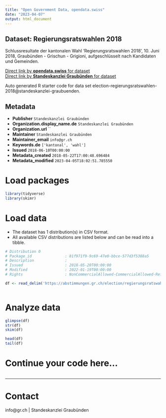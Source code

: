 ```yaml
---
title: "Open Government Data, opendata.swiss"
date: "2023-04-07"
output: html_document
---
```


## Dataset: Regierungsratswahlen 2018

Schlussresultate der kantonalen Wahl 'Regierungsratswahlen 2018', 10. Juni 2018, Graubünden - Grischun - Grigioni, aufgeschlüsselt nach Kandidaten und Gemeinden.

[Direct link by **opendata.swiss** for dataset](https://opendata.swiss/de/dataset/regierungsratswahlen-2018)<br>
[Direct link by **Standeskanzlei Graubünden** for dataset](https://abstimmungen.gr.ch/election/regierungsratswahlen-2018/data)

Auto generated R starter code for data set election-regierungsratswahlen-2018@standeskanzlei-graubuenden.

## Metadata

- **Publisher** `Standeskanzlei Graubünden`
- **Organization.display_name.de** `Standeskanzlei Graubünden`
- **Organization.url** ``
- **Maintainer** `Standeskanzlei Graubünden`
- **Maintainer_email** `info@gr.ch`
- **Keywords.de** `['kantonal', 'wahl']`
- **Issued** `2018-06-10T00:00:00`
- **Metadata_created** `2018-05-22T17:00:48.696484`
- **Metadata_modified** `2023-04-05T18:02:51.785550`


# Load packages

```r

library(tidyverse)
library(skimr)

```

# Load data

-   The dataset has 1 distribution(s) in CSV format.
-   All available CSV distributions are listed below and can be read into a tibble.

```r

# Distribution 0
# Package_id               : 81f971f9-9c69-47e0-bbce-577d3f5388a5
# Description              : 
# Issued                   : 2018-05-20T00:00:00
# Modified                 : 2022-01-19T00:00:00
# Rights                   : NonCommercialAllowed-CommercialAllowed-ReferenceRequired

df <- read_delim('https://abstimmungen.gr.ch/election/regierungsratswahlen-2018/data-csv')



```

# Analyze data

```r

glimpse(df)
str(df)
skim(df)

head(df)
tail(df)

```

# Continue your code here...

```r

```

------------------------------------------------------------------------

# Contact

info@gr.ch | Standeskanzlei Graubünden
